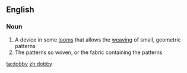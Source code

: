 ==English==

===Noun===
{{en-noun|dobbies}}

# A device in some [[loom]]s that allows the [[weaving]] of small, geometric patterns
# The patterns so woven, or the fabric containing the patterns

[[ta:dobby]]
[[zh:dobby]]